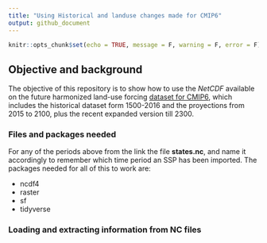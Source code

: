 ```yaml
---
title: "Using Historical and landuse changes made for CMIP6"
output: github_document
---
```


```r
knitr::opts_chunk$set(echo = TRUE, message = F, warning = F, error = F)
```

## Objective and background

The objective of this repository is to show how to use the *NetCDF* available on the future harmonized land-use forcing [dataset for CMIP6](https://luh.umd.edu/data.shtml#LUH1_Data), which includes the historical dataset form 1500-2016 and the proyections from 2015 to 2100, plus the recent expanded version till 2300.

### Files and packages needed

For any of the periods above from the link the file **states.nc**, and name it accordingly to remember which time period an SSP has been imported. The packages needed for all of this to work are:

* ncdf4
* raster
* sf
* tidyverse

### Loading and extracting information from NC files



